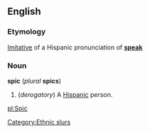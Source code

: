 ==English==
===Etymology===
[[Imitative]] of a Hispanic pronunciation of '''[[speak]]'''<!--not sure if this is correct-->

===Noun===
'''spic''' (''plural'' '''spics''')

#(''derogatory'') A [[Hispanic]] person.

[[Category:Ethnic slurs]]

[[pl:Spic]]